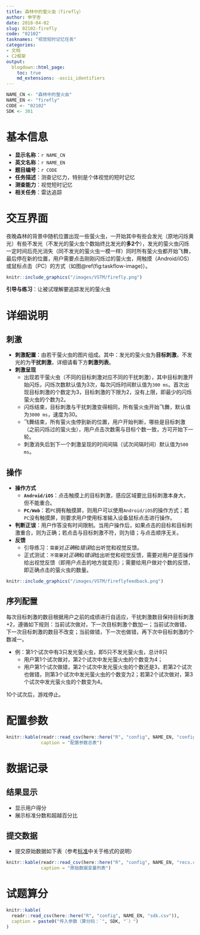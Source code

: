 ```yaml
---
title: 森林中的萤火虫（firefly）
author: 申宇杏
date: 2018-04-02
slug: 02102-firefly
code: "02102"
tasknames: "视觉短时记忆任务"
categories:
- 文档
- C2框架
output:
  blogdown::html_page:
    toc: true
    md_extensions: -ascii_identifiers
---
```


```r
NAME_CN <- "森林中的萤火虫"
NAME_EN <- "firefly"
CODE <- "02102"
SDK <- 301
```

# 基本信息

* **显示名称**：`r NAME_CN`
* **英文名称**：`r NAME_EN`
* **题目编号**：`r CODE`
* **任务描述**：测查记忆力，特别是个体视觉的短时记忆
* **测查能力**：视觉短时记忆
* **相关任务**：雷达追踪

# 交互界面

夜晚森林的背景中随机位置出现一些萤火虫，一开始其中有些会发光（原地闪烁黄光）有些不发光（不发光的萤火虫个数始终比发光的**多2个**），发光的萤火虫闪烁一定时间后亮光消失（同不发光的萤火虫一模一样）同时所有萤火虫都开始飞舞，最后停在新的位置，用户需要点击刚刚闪烁过的萤火虫，用触摸（Android/iOS）或鼠标点击（PC）的方式（如图\@ref(fig:taskflow-image)）。

```r
knitr::include_graphics("/images/VSTM/firefly.png")
```

**引导与练习**：让被试理解要追踪发光的萤火虫

# 详细说明

## 刺激

+ **刺激配置**：由若干萤火虫的图片组成。其中：发光的萤火虫为**目标刺激**，不发光的为**干扰刺激**，详细请看下方**刺激列表**。
+ **刺激呈现**
    - 出现若干萤火虫（不同的目标刺激对应不同的干扰刺激），其中目标刺激开始闪烁，闪烁次数默认值为3次，每次闪烁时间默认值为`300 ms`。首次出现目标刺激的个数定为3，目标刺激的下限为2，没有上限，即最少的闪烁萤火虫的个数为2。
    - 闪烁结束，目标刺激与干扰刺激变得相同，所有萤火虫开始飞舞，默认值为`3000 ms`，速度为30。
    - 飞舞结束，所有萤火虫停到新的位置，用户开始判断，哪些是目标刺激（之前闪烁过的萤火虫），用户点击次数需与目标个数一致，方可开始下一轮。
    - 刺激消失后到下一个刺激呈现的时间间隔（试次间隔时间）默认值为`500 ms`。

## 操作

+ **操作方式**
    - **`Android/iOS`**：点击触摸上的目标刺激，感应区域要比目标刺激本身大，但不能重合。
    - **`PC/Web`**：若`PC`拥有触摸屏，则用户可以使用`Android/iOS`的操作方式；若`PC`没有触摸屏，则要求用户使用标准输入设备鼠标点击进行操作。
+ **判断正误**：用户作答没有时间限制。当用户操作后，如果点击的目标和目标刺激重合，则为正确；若点击与目标刺激不符，则为错；与点击顺序无关。
+ **反馈**
    - 引导练习：`需要`对*正确*和*错误*给出听觉和视觉反馈。
    - 正式测试：`不需要`对*正确*和*错误*给出听觉和视觉反馈，需要对用户是否操作给出视觉反馈（即用户点击的地方就变亮）；需要给用户做对个数的反馈，即正确点击的萤火虫的数量。

```r
knitr::include_graphics("/images/VSTM/fireflyfeedback.png")
```

## 序列配置

每次目标刺激的数目根据用户之前的成绩进行自适应，干扰刺激数目保持目标刺激+2，遵循如下规则：当前试次做对，下一次目标刺激个数加一；当前试次做错，下一次目标刺激的数目不改变；当前做错，下一次也做错，再下次中目标刺激的个数减一。

* 例：第1个试次中有3只发光萤火虫，即5只不发光萤火虫，总计8只
  + 用户第1个试次做对，第2个试次中发光萤火虫的个数变为4；
  + 用户第1个试次做错，第2个试次中发光萤火虫的个数还是3，若第2个试次也做错，则第3个试次中发光萤火虫的个数变为2；若第2个试次做对，第3个试次中发光萤火虫的个数变为4。

10个试次后，游戏停止。

# 配置参数

```r
knitr::kable(readr::read_csv(here::here("R", "config", NAME_EN, "configs.csv")),
             caption = "配置参数总表")
```

# 数据记录

## 结果显示

* 显示用户得分
* 展示标准分数和超越百分比

## 提交数据

* 提交原始数据如下表（参考[标准](`r blogdown::shortcode("relref", "standard")`)中关于格式的说明）

```r
knitr::kable(readr::read_csv(here::here("R", "config", NAME_EN, "recs.csv")),
             caption = "原始数据变量列表")
```

# 试题算分

```r
knitr::kable(
  readr::read_csv(here::here("R", "config", NAME_EN, "sdk.csv")),
  caption = paste0("传入参数（算分码：`", SDK, "`）")
)
```
